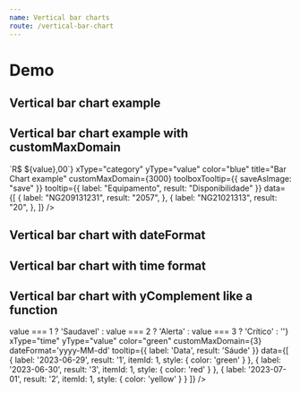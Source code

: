 ```yaml
---
name: Vertical bar charts
route: /vertical-bar-chart
---
```



# Demo

## Vertical bar chart example
<Playground>
  <VerticalBarChart
    showBarLabel
    yComplement="%"
    xType="category"
    yType="value"
    color="green"
    title="Bar Chart example"
    toolboxTooltip={{ saveAsImage: "save" }}
    tooltip={{ label: "Equipamento", result: "Disponibilidade" }}
    data={[
      {
        label: "NG209131231",
        result: "100",
        itemId: 1,
      },
      {
        label: "NG21021313",
        result: "10",
        itemId: 1,
      },
      {
        label: "NG211131231",
        result: "100",
        itemId: 1,
      },
      {
        label: "NG21221312313",
        result: "100",
        itemId: 1,
      },
      {
        label: "NG213133123",
        result: "100",
        itemId: 1,
      },
      {
        label: "NG2142232313",
        result: "100",
        itemId: 1,
      },
      {
        label: "NG2151111",
        result: "10",
        itemId: 1,
      },
      {
        label: "NG216444533",
        result: "100",
        itemId: 1,
      },
      {
        label: "NG2172222",
        result: "100",
        itemId: 1,
      },
      {
        label: "NG21822222",
        result: "100",
        itemId: 1,
      },
      {
        label: "NG2192222222222",
        result: "10",
        itemId: 1,
      },
      {
        label: "NG22022222222222",
        result: "100",
        itemId: 1,
      },
      {
        label: "NG22122222222",
        result: "100",
        itemId: 1,
      },
      {
        label: "NG2222222222222",
        result: "100",
        itemId: 1,
      },
      {
        label: "31",
        result: "100",
        itemId: 1,
      },
      {
        label: "3",
        result: "10",
        itemId: 1,
      },
      {
        label: "31",
        result: "100",
        itemId: 1,
      },
      {
        label: "2313",
        result: "100",
        itemId: 1,
      },
      {
        label: "23",
        result: "100",
        itemId: 1,
      },
      {
        label: "313",
        result: "100",
        itemId: 1,
      },
      {
        label: "45",
        result: "10",
        itemId: 1,
      },
      {
        label: "33",
        result: "100",
        itemId: 1,
      },
      {
        label: "89",
        result: "100",
        itemId: 1,
      },
      {
        label: "299",
        result: "100",
        itemId: 1,
      },
      {
        label: "222222",
        result: "10",
        itemId: 1,
      },
      {
        label: "222484842222",
        result: "100",
        itemId: 1,
      },
      {
        label: "2222",
        result: "100",
        itemId: 1,
      },
      {
        label: "22222552",
        result: "100",
        itemId: 1,
      },
    ]}
  />
</Playground>

## Vertical bar chart example with customMaxDomain
<Playground>
  <VerticalBarChart
    showBarLabel
    yComplement={(value) => `R$ ${value},00`}
    xType="category"
    yType="value"
    color="blue"
    title="Bar Chart example"
    customMaxDomain={3000}
    toolboxTooltip={{ saveAsImage: "save" }}
    tooltip={{ label: "Equipamento", result: "Disponibilidade" }}
    data={[
      {
        label: "NG209131231",
        result: "2057",
      },
      {
        label: "NG21021313",
        result: "20",
      },
    ]}
  />
</Playground>

## Vertical bar chart with dateFormat
<Playground>
  <VerticalBarChart
    showBarLabel
    title="Bar Chart example"
    xType="time"
    yComplement="%"
    dateFormat="yyyy-MM"
    color="blue"
    customMaxDomain={100}
    toolboxTooltip={{ saveAsImage: "save as image" }}
    tooltip={{ label: "Date", result: "Disp" }}
    data={[
      {
        label: "2020-01",
        result: "50",
      },
    ]}
  />
</Playground>

## Vertical bar chart with time format
<Playground>
  <VerticalBarChart
    showBarLabel
    title="Bar Chart with hours"
    xType="category"
    yType="time"
    yComplement="h"
    color="orange"
    customMaxDomain={240}
    toolboxTooltip={{ saveAsImage: "save as image" }}
    tooltip={{ label: "Grupo", result: "MTTR" }}
    data={[
      {
        label: "A",
        result: "238.62",
      },
      {
        label: "B",
        result: "28.80",
      },
      {
        label: "C",
        result: "62.30",
      },
    ]}
  />
</Playground>

## Vertical bar chart with yComplement like a function
<Playground>
        <VerticalBarChart
  yComplement={value => value === 1 ? 'Saudavel' : value ===  2 ? 'Alerta' : value === 3 ? 'Crítico' : ''}
  xType="time"
  yType="value"
  color="green"
  customMaxDomain={3}
  dateFormat='yyyy-MM-dd'
  tooltip={{ label: 'Data', result: 'Sáude' }}
  data={[
    {
      label: '2023-06-29',
      result: '1',
      itemId: 1,
      style: { color: 'green' }
    },
    {
      label: '2023-06-30',
      result: '3',
      itemId: 1,
      style: { color: 'red' }
    }, 
    {
      label: '2023-07-01',
      result: '2',
      itemId: 1,
      style: { color: 'yellow' }
    }
  ]}
/>
</Playground>
